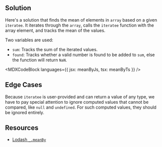 

## Solution

Here's a solution that finds the mean of elements in `array` based on a given `iteratee`. It iterates through the `array`, calls the `iteratee` function with the array element, and tracks the mean of the values.

Two variables are used:

- `sum`: Tracks the sum of the iterated values.
- `found`: Tracks whether a valid number is found to be added to `sum`, else the function will return `NaN`.

<MDXCodeBlock languages={{ jsx: meanByJs, tsx: meanByTs }} />

## Edge Cases

Because `iteratee` is user-provided and can return a value of any type, we have to pay special attention to ignore computed values that cannot be compared, like `null` and `undefined`. For such computed values, they should be ignored entirely.

## Resources

- [Lodash `_.meanBy`](https://lodash.com/docs/#meanBy)
